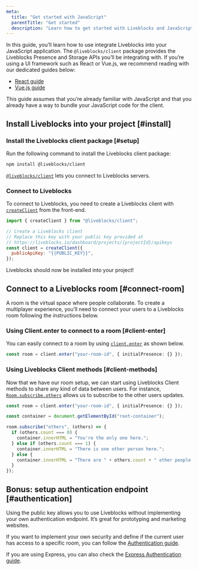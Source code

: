 ```yaml
---
meta:
  title: "Get started with JavaScript"
  parentTitle: "Get started"
  description: "Learn how to get started with Liveblocks and JavaScript"
---
```


In this guide, you’ll learn how to use integrate Liveblocks into your JavaScript
application. The `@liveblocks/client` package provides the Liveblocks Presence
and Storage APIs you’ll be integrating with. If you’re using a UI framework such
as React or Vue.js, we recommend reading with our dedicated guides below:

- [React guide][]
- [Vue.js guide][]

This guide assumes that you’re already familiar with JavaScript and that you
already have a way to bundle your JavaScript code for the client.

## Install Liveblocks into your project [#install]

### Install the Liveblocks client package [#setup]

Run the following command to install the Liveblocks client package:

```bash
npm install @liveblocks/client
```

[`@liveblocks/client`][] lets you connect to Liveblocks servers.

### Connect to Liveblocks

To connect to Liveblocks, you need to create a Liveblocks client with
[`createClient`][] from the front-end.

```js
import { createClient } from "@liveblocks/client";

// Create a Liveblocks client
// Replace this key with your public key provided at
// https://liveblocks.io/dashboard/projects/{projectId}/apikeys
const client = createClient({
  publicApiKey: "{{PUBLIC_KEY}}",
});
```

Liveblocks should now be installed into your project!

## Connect to a Liveblocks room [#connect-room]

A room is the virtual space where people collaborate. To create a multiplayer
experience, you’ll need to connect your users to a Liveblocks room following the
instructions below.

### Using Client.enter to connect to a room [#client-enter]

You can easily connect to a room by using [`client.enter`][] as shown below.

```ts
const room = client.enter("your-room-id", { initialPresence: {} });
```

### Using Liveblocks Client methods [#client-methods]

Now that we have our room setup, we can start using Liveblocks Client methods to
share any kind of data between users. For instance, [`Room.subscribe.others`][]
allows us to subscribe to the other users updates.

```ts
const room = client.enter("your-room-id", { initialPresence: {} });

const container = document.getElementById("root-container");

room.subscribe("others", (others) => {
  if (others.count === 0) {
    container.innerHTML = "You're the only one here.";
  } else if (others.count === 1) {
    container.innerHTML = "There is one other person here.";
  } else {
    container.innerHTML = "There are " + others.count + " other people here.";
  }
});
```

## Bonus: setup authentication endpoint [#authentication]

Using the public key allows you to use Liveblocks without implementing your own
authentication endpoint. It’s great for prototyping and marketing websites.

If you want to implement your own security and define if the current user has
access to a specific room, you can follow the [Authentication guide][].

If you are using Express, you can also check the [Express Authentication
guide][].

[react guide]: /docs/get-started/react
[vue.js guide]: /docs/get-started/vue
[`@liveblocks/client`]: /docs/api-reference/liveblocks-client
[`createclient`]: /docs/api-reference/liveblocks-client#createClient
[`client.enter`]: /docs/api-reference/liveblocks-client#Client.enter
[`room.subscribe.others`]:
  /docs/api-reference/liveblocks-client#Room.subscribe.others
[authentication guide]: /docs/guides/authentication
[express authentication guide]: /docs/guides/authentication/express
